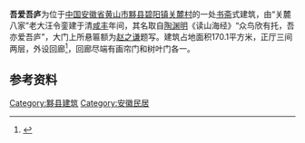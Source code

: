{{文物保护单位
| 级别 = 省级
| 省名 = 安徽省
| 图片 = [[File:Wuaiwulu_07_2013-04.JPG|220px]]<br><small>吾爱吾庐正厅，2013年4月</small>
| 名称 = 吾爱吾庐民宅
| 编号 = 6-95
| 分类 = 古建筑
| 时代 = 清
| 所在 = [[黄山市|黄山市]][[黟县|黟县]]
| 登录 = 2012年6月
}}
'''吾爱吾庐'''为位于[[中国|中国]][[安徽省|安徽省]][[黄山市|黄山市]][[黟县|黟县]][[碧阳镇|碧阳镇]][[关麓村|关麓村]]的一处[[书斋|书斋]]式建筑，由“关麓八家”老大汪令銮建于清[[咸丰|咸丰]]年间，其名取自[[陶渊明|陶渊明]]《读山海经》“众鸟欣有托，吾亦爱吾庐”，大门上所悬匾额为[[赵之谦|赵之谦]]题写。建筑占地面积170.1平方米，正厅三间两层，外设回廊<ref>{{cite web|url=http://www.ahww.gov.cn/a/201211/1984.html|title=《吾爱吾庐民宅》|accessdate=2014-08-13|work=|publisher=安徽省文物局|deadurl=yes|archiveurl=https://web.archive.org/web/20140814044404/http://www.ahww.gov.cn/a/201211/1984.html|archivedate=2014-08-14}}</ref>，回廊尽端有画帘门和树叶门各一。

==参考资料==
{{reflist}}
{{DEFAULTSORT:W}}
{{黄山市境内的安徽省文物保护单位}}
[[Category:黟县建筑|Category:黟县建筑]]
[[Category:安徽民居|Category:安徽民居]]